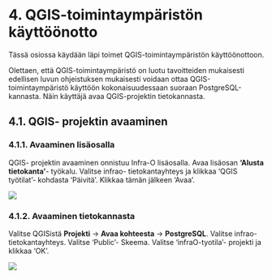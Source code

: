 # 4. QGIS-toimintaympäristön käyttöönotto

Tässä osiossa käydään läpi toimet QGIS-toimintaympäristön käyttöönottoon.

Olettaen, että QGIS-toimintaympäristö on luotu tavoitteiden mukaisesti edellisen luvun ohjeistuksen mukaisesti voidaan ottaa QGIS-toimintaympäristö käyttöön kokonaisuudessaan suoraan PostgreSQL-kannasta. Näin käyttäjä avaa QGIS-projektin tietokannasta.

## 4.1. QGIS- projektin avaaminen

### 4.1.1. Avaaminen lisäosalla

QGIS- projektin avaaminen onnistuu Infra-O lisäosalla. Avaa lisäosan **'Alusta tietokanta'**- työkalu. Valitse infrao- tietokantayhteys ja klikkaa 'QGIS työtilat'- kohdasta 'Päivitä'. Klikkaa tämän jälkeen 'Avaa'.

![](img/osio_4/image_1.png)

### 4.1.2. Avaaminen tietokannasta

Valitse QGISistä **Projekti** -> **Avaa kohteesta** -> **PostgreSQL**. Valitse infrao- tietokantayhteys. Valitse 'Public'- Skeema. Valitse 'infraO-tyotila'- projekti ja klikkaa 'OK'.

![](img/osio_4/image_2.png)